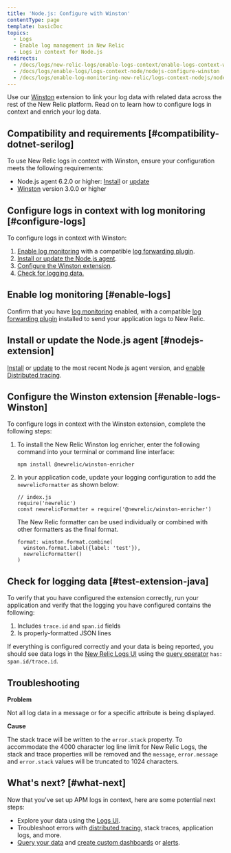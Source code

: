 ```yaml
---
title: 'Node.js: Configure with Winston'
contentType: page
template: basicDoc
topics:
  - Logs
  - Enable log management in New Relic
  - Logs in context for Node.js
redirects:
  - /docs/logs/new-relic-logs/enable-logs-context/enable-logs-context-winston
  - /docs/logs/enable-logs/logs-context-node/nodejs-configure-winston
  - /docs/logs/enable-log-monitoring-new-relic/logs-context-nodejs/nodejs-configure-winston
---
```


Use our [Winston](https://github.com/winstonjs/winston) extension to link your log data with related data across the rest of the New Relic platform. Read on to learn how to configure logs in context and enrich your log data.

## Compatibility and requirements [#compatibility-dotnet-serilog]

To use New Relic logs in context with Winston, ensure your configuration meets the following requirements:

* Node.js agent 6.2.0 or higher: [Install](/docs/agents/nodejs-agent/installation-configuration/install-nodejs-agent) or [update](/docs/agents/nodejs-agent/installation-configuration/update-nodejs-agent)
* [Winston](https://github.com/winstonjs/winston) version 3.0.0 or higher

## Configure logs in context with log monitoring [#configure-logs]

To configure logs in context with Winston:

1. [Enable log monitoring](/docs/introduction-new-relic-logs) with a compatible [log forwarding plugin](/docs/logs/enable-logs/enable-logs/enable-new-relic-logs#enable-logs).
2. [Install or update the Node.js agent](#nodejs-extension).
3. [Configure the Winston extension](#enable-logs-winston).
4. [Check for logging data.](#test-extension-nodejs)

## Enable log monitoring [#enable-logs]

Confirm that you have [log monitoring](/docs/introduction-new-relic-logs) enabled, with a compatible [log forwarding plugin](/docs/logs/enable-logs/enable-logs/enable-new-relic-logs#enable-logs) installed to send your application logs to New Relic.

## Install or update the Node.js agent [#nodejs-extension]

[Install](/docs/agents/nodejs-agent/installation-configuration/install-nodejs-agent) or [update](/docs/agents/nodejs-agent/installation-configuration/update-nodejs-agent) to the most recent Node.js agent version, and [enable Distributed tracing](/docs/understand-dependencies/distributed-tracing/enable-configure/enable-distributed-tracing).

## Configure the Winston extension [#enable-logs-Winston]

To configure logs in context with the Winston extension, complete the following steps:

1. To install the New Relic Winston log enricher, enter the following command into your terminal or command line interface:

   ```
   npm install @newrelic/winston-enricher
   ```
2. In your application code, update your logging configuration to add the `newrelicFormatter` as shown below:

   ```
   // index.js
   require('newrelic')
   const newrelicFormatter = require('@newrelic/winston-enricher')
   ```

   The New Relic formatter can be used individually or combined with other formatters as the final format.

   ```
   format: winston.format.combine(
     winston.format.label({label: 'test'}),
     newrelicFormatter()
   )
   ```

## Check for logging data [#test-extension-java]

To verify that you have configured the extension correctly, run your application and verify that the logging you have configured contains the following:

1. Includes `trace.id` and `span.id` fields
2. Is properly-formatted JSON lines

If everything is configured correctly and your data is being reported, you should see data logs in the [New Relic Logs UI](https://one.newrelic.com/launcher/logger.log-launcher) using the [query operator](/docs/new-relic-logs-query-syntax) `has: span.id/trace.id`.

## Troubleshooting

**Problem**

Not all log data in a message or for a specific attribute is being displayed.

**Cause**

The stack trace will be written to the `error.stack` property. To accommodate the 4000 character log line limit for New Relic Logs, the stack and trace properties will be removed and the `message`, `error.message` and `error.stack` values will be truncated to 1024 characters.

## What's next? [#what-next]

Now that you've set up APM logs in context, here are some potential next steps:

* Explore your data using the [Logs UI](/docs/explore-your-data-new-relic-logs-ui).
* Troubleshoot errors with [distributed tracing](/docs/understand-dependencies/distributed-tracing/get-started/introduction-distributed-tracing), stack traces, application logs, and more.
* [Query your data](/docs/using-new-relic/data/understand-data/query-new-relic-data) and [create custom dashboards](/docs/dashboards/new-relic-one-dashboards/get-started/introduction-new-relic-one-dashboards) or [alerts](/docs/alerts/new-relic-alerts/configuring-alert-policies/create-edit-or-find-alert-policy).
